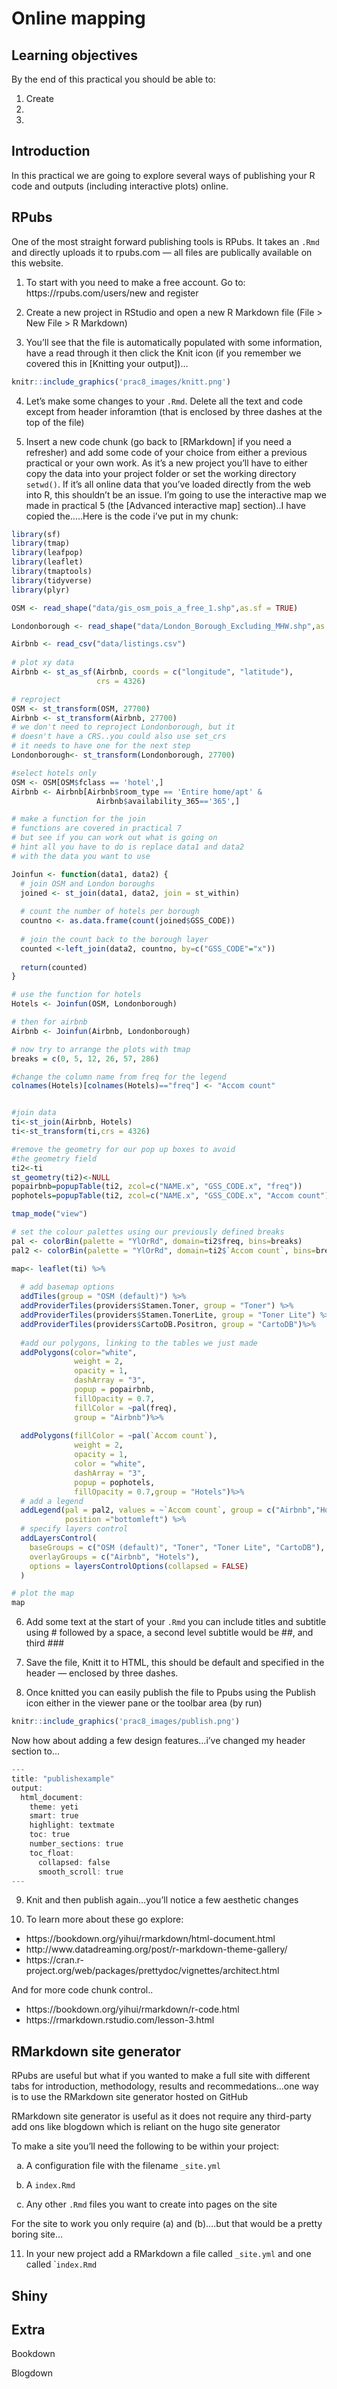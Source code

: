 # Online mapping

## Learning objectives

By the end of this practical you should be able to:

1. Create
2. 
3. 

## Introduction 

In this practical we are going to explore several ways of publishing your R code and outputs (including interactive plots) online.

## RPubs

One of the most straight forward publishing tools is RPubs. It takes an ```.Rmd``` and directly uploads it to rpubs.com --- all files are publically available on this website.

1. To start with you need to make a free account. Go to: https://rpubs.com/users/new and register

2. Create a new project in RStudio and open a new R Markdown file (File > New File > R Markdown)

3. You'll see that the file is automatically populated with some information, have a read through it then click the Knit icon (if you remember we covered this in [Knitting your output])...

```r
knitr::include_graphics('prac8_images/knitt.png') 
```

4. Let's make some changes to your ```.Rmd```. Delete all the text and code except from header inforamtion (that is enclosed by three dashes at the top of the file)

5. Insert a new code chunk (go back to [RMarkdown] if you need a refresher) and add some code of your choice from either a previous practical or your own work. As it's a new project you'll have to either copy the data into your project folder or set the working directory ```setwd()```. If it's all online data that you've loaded directly from the web into R, this shouldn't be an issue. I'm going to use the interactive map we made in practical 5 (the [Advanced interactive map] section)..I have copied the.....Here is the code i've put in my chunk:

```r

library(sf)
library(tmap)
library(leafpop)
library(leaflet)
library(tmaptools)
library(tidyverse)
library(plyr)

OSM <- read_shape("data/gis_osm_pois_a_free_1.shp",as.sf = TRUE)

Londonborough <- read_shape("data/London_Borough_Excluding_MHW.shp",as.sf = TRUE)

Airbnb <- read_csv("data/listings.csv")
  
# plot xy data
Airbnb <- st_as_sf(Airbnb, coords = c("longitude", "latitude"), 
                   crs = 4326)

# reproject
OSM <- st_transform(OSM, 27700)
Airbnb <- st_transform(Airbnb, 27700)
# we don't need to reproject Londonborough, but it 
# doesn't have a CRS..you could also use set_crs
# it needs to have one for the next step
Londonborough<- st_transform(Londonborough, 27700)

#select hotels only
OSM <- OSM[OSM$fclass == 'hotel',]
Airbnb <- Airbnb[Airbnb$room_type == 'Entire home/apt' &
                   Airbnb$availability_365=='365',]

# make a function for the join
# functions are covered in practical 7
# but see if you can work out what is going on
# hint all you have to do is replace data1 and data2
# with the data you want to use

Joinfun <- function(data1, data2) {
  # join OSM and London boroughs
  joined <- st_join(data1, data2, join = st_within)
  
  # count the number of hotels per borough
  countno <- as.data.frame(count(joined$GSS_CODE))
  
  # join the count back to the borough layer
  counted <-left_join(data2, countno, by=c("GSS_CODE"="x"))
  
  return(counted)
}

# use the function for hotels
Hotels <- Joinfun(OSM, Londonborough)

# then for airbnb
Airbnb <- Joinfun(Airbnb, Londonborough)

# now try to arrange the plots with tmap
breaks = c(0, 5, 12, 26, 57, 286) 

#change the column name from freq for the legend
colnames(Hotels)[colnames(Hotels)=="freq"] <- "Accom count"


#join data
ti<-st_join(Airbnb, Hotels)
ti<-st_transform(ti,crs = 4326)

#remove the geometry for our pop up boxes to avoid
#the geometry field 
ti2<-ti
st_geometry(ti2)<-NULL
popairbnb=popupTable(ti2, zcol=c("NAME.x", "GSS_CODE.x", "freq"))
pophotels=popupTable(ti2, zcol=c("NAME.x", "GSS_CODE.x", "Accom count"))

tmap_mode("view")

# set the colour palettes using our previously defined breaks
pal <- colorBin(palette = "YlOrRd", domain=ti2$freq, bins=breaks)
pal2 <- colorBin(palette = "YlOrRd", domain=ti2$`Accom count`, bins=breaks)

map<- leaflet(ti) %>%
  
  # add basemap options
  addTiles(group = "OSM (default)") %>%
  addProviderTiles(providers$Stamen.Toner, group = "Toner") %>%
  addProviderTiles(providers$Stamen.TonerLite, group = "Toner Lite") %>%
  addProviderTiles(providers$CartoDB.Positron, group = "CartoDB")%>%
  
  #add our polygons, linking to the tables we just made
  addPolygons(color="white", 
              weight = 2,
              opacity = 1,
              dashArray = "3",
              popup = popairbnb,
              fillOpacity = 0.7,
              fillColor = ~pal(freq),
              group = "Airbnb")%>%
  
  addPolygons(fillColor = ~pal(`Accom count`), 
              weight = 2,
              opacity = 1,
              color = "white",
              dashArray = "3",
              popup = pophotels,
              fillOpacity = 0.7,group = "Hotels")%>%
  # add a legend
  addLegend(pal = pal2, values = ~`Accom count`, group = c("Airbnb","Hotel"), 
            position ="bottomleft") %>%
  # specify layers control
  addLayersControl(
    baseGroups = c("OSM (default)", "Toner", "Toner Lite", "CartoDB"),
    overlayGroups = c("Airbnb", "Hotels"),
    options = layersControlOptions(collapsed = FALSE)
  )

# plot the map
map
```

6. Add some text at the start of your ```.Rmd``` you can include titles and subtitle using # followed by a space, a second level subtitle would be ##, and third ###

7. Save the file, Knitt it to HTML, this should be default and specified in the header --- enclosed by three dashes.

8. Once knitted you can easily publish the file to Ppubs using the Publish icon either in the viewer pane or the toolbar area (by run)

```r
knitr::include_graphics('prac8_images/publish.png') 
```

Now how about adding a few design features...i've changed my header section to...

```r
---
title: "publishexample"
output:
  html_document:
    theme: yeti
    smart: true
    highlight: textmate
    toc: true
    number_sections: true
    toc_float:
      collapsed: false
      smooth_scroll: true
---
```

9. Knit and then publish again...you'll notice a few aesthetic changes

10. To learn more about these go explore:

* https://bookdown.org/yihui/rmarkdown/html-document.html
* http://www.datadreaming.org/post/r-markdown-theme-gallery/
* https://cran.r-project.org/web/packages/prettydoc/vignettes/architect.html

And for more code chunk control..

* https://bookdown.org/yihui/rmarkdown/r-code.html
* https://rmarkdown.rstudio.com/lesson-3.html

## RMarkdown site generator 

RPubs are useful but what if you wanted to make a full site with different tabs for introduction, methodology, results and recommedations...one way is to use the RMarkdown site generator hosted on GitHub

RMarkdown site generator is useful as it does not require any third-party add ons like blogdown which is reliant on the hugo site generator

To make a site you'll need the following to be within your project:

(a) A configuration file with the filename ```_site.yml```

(b) A ```index.Rmd```

(c) Any other ```.Rmd``` files you want to create into pages on the site

For the site to work you only require (a) and (b)....but that would be a pretty boring site...

11. In your new project add a RMarkdown a file called ```_site.yml``` and one called ```index.Rmd``



## Shiny


## Extra

Bookdown

Blogdown




